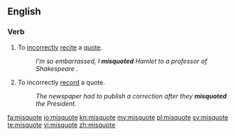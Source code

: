 ==English==
===Verb===
{{en-verb|misquotes|misquoting|misquoted|misquoted}}

#To [[incorrectly]] [[recite]] a [[quote]].
#:''I'm so embarrassed, I '''misquoted''' Hamlet to a professor of Shakespeare .''
#To incorrectly [[record]] a quote.
#:''The newspaper had to publish a correction after they '''misquoted''' the President.''

[[fa:misquote]]
[[io:misquote]]
[[kn:misquote]]
[[my:misquote]]
[[pl:misquote]]
[[sv:misquote]]
[[te:misquote]]
[[vi:misquote]]
[[zh:misquote]]